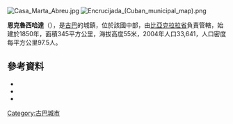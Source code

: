 [[Image:Casa_Marta_Abreu.jpg|right]]
[[Image:Encrucijada_(Cuban_municipal_map).png|right]]

{{Coord|22|37|1|N|79|51|58|W|display=title}}
'''恩克魯西哈達'''（{{lang-es|Encrucijada}}），是[[古巴|古巴]]的城鎮，位於該國中部，由[[比亞克拉拉省|比亞克拉拉省]]負責管轄，始建於1850年，面積345平方公里，海拔高度55米，2004年人口33,641，人口密度每平方公里97.5人。

==參考資料==
*{{Cite web|url=http://www.guije.com/pueblo/municipios/vencrucijada/index.htm|title=Encrucijada|author=Guije.com|accessdate=2007-10-09|language=es|archive-date=2020-02-01|archive-url=https://web.archive.org/web/20200201180200/http://www.guije.com/pueblo/municipios/vencrucijada/index.htm|dead-url=no}}
*{{Cite web|url=http://www.atenas.inf.cu/todo/Estadisticas/TABLA%20No_3balance.htm |title=2004 Population trends, by Province and Municipality |author=Atenas.cu |year=2004 |accessdate=2007-10-09 |archiveurl=https://web.archive.org/web/20070927111826/http://www.atenas.inf.cu/todo/Estadisticas/TABLA%2BNo_3balance.htm |archivedate=2007-09-27 |language=es |deadurl=yes }}
*{{Cite web|url=http://www.statoids.com/ycu.html|title=Municipios of Cuba|author=Statoids|date=July 2003|accessdate=2007-10-09|archive-date=2007-10-12|archive-url=https://web.archive.org/web/20071012141831/http://statoids.com/ycu.html|dead-url=no}}

{{Cuba-geo-stub}}
[[Category:古巴城市|Category:古巴城市]]